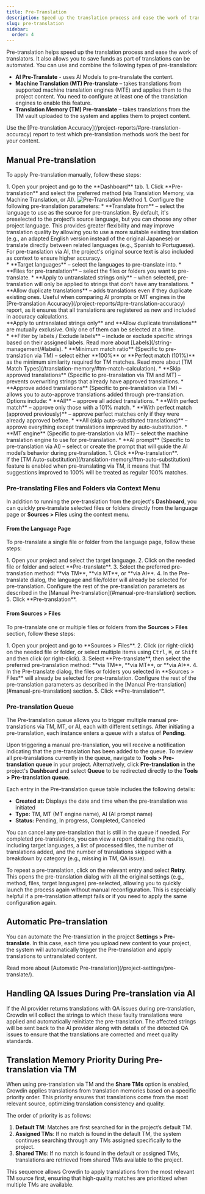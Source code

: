 ```yaml
---
title: Pre-Translation
description: Speed up the translation process and ease the work of translators
slug: pre-translation
sidebar:
  order: 4
---
```



Pre-translation helps speed up the translation process and ease the work of translators. It also allows you to save funds as part of translations can be automated. You can use and combine the following types of pre-translation:

- **AI Pre-Translate** - uses AI Models to pre-translate the content.
- **Machine Translation (MT) Pre-translate** – takes translations from supported machine translation engines (MTE) and applies them to the project content. You need to configure at least one of the translation engines to enable this feature.
- **Translation Memory (TM) Pre-translate** –  takes translations from the TM vault uploaded to the system and applies them to project content.

<Aside type="tip">
  Use the [Pre-translation Accuracy](/project-reports/#pre-translation-accuracy) report to test which pre-translation methods work the best for your content.
</Aside>

<CardGrid>
  <LinkCard
    title="Crowdin AI"
    description="Read more about Crowdin AI and how to use it."
    href="/crowdin-ai/"
  />
  <LinkCard
    title="Machine Translation"
    description="Read more about Machine Translation and how to use it."
    href="/machine-translation/"
  />
  <LinkCard
    title="Translation Memory"
    description="Read more about Translation Memory and how to use it."
    href="/translation-memory/"
  />
</CardGrid>

## Manual Pre-translation

To apply Pre-translation manually, follow these steps:

<Steps>
  1. Open your project and go to the **Dashboard** tab.
  1. Click **Pre-translation** and select the preferred method (via Translation Memory, via Machine Translation, or AI). <Image src={preTranslateMethod} alt="Pre-Translation Method" />
  1. Configure the following pre-translation parameters:
      * **Translate from** – select the language to use as the source for pre-translation. By default, it's preselected to the project’s source language, but you can choose any other project language. This provides greater flexibility and may improve translation quality by allowing you to use a more suitable existing translation (e.g., an adapted English version instead of the original Japanese) or translate directly between related languages (e.g., Spanish to Portuguese).
        <Aside>
          For pre-translation via AI, the project's original source text is also included as context to ensure higher accuracy.
        </Aside>
      * **Target languages** – select the languages to pre-translate into.
      * **Files for pre-translation** – select the files or folders you want to pre-translate.
      * **Apply to untranslated strings only** – when selected, pre-translation will only be applied to strings that don’t have any translations.
      * **Allow duplicate translations** – adds translations even if they duplicate existing ones. Useful when comparing AI prompts or MT engines in the [Pre-translation Accuracy](/project-reports/#pre-translation-accuracy) report, as it ensures that all translations are registered as new and included in accuracy calculations.
        <Aside>
          **Apply to untranslated strings only** and **Allow duplicate translations** are mutually exclusive. Only one of them can be selected at a time.
        </Aside>
      * **Filter by labels / Exclude labels** – include or exclude specific strings based on their assigned labels.
        <ReadMore>
          Read more about [Labels](/string-management/#labels).
        </ReadMore>
      * **Minimum match ratio** (Specific to pre-translation via TM) – select either **100%** or **Perfect match (101%)** as the minimum similarity required for TM matches.
        <ReadMore>
          Read more about [TM Match Types](/translation-memory/#tm-match-calculation).
        </ReadMore>
      * **Skip approved translations** (Specific to pre-translation via TM and MT) – prevents overwriting strings that already have approved translations.
      * **Approve added translations** (Specific to pre-translation via TM) – allows you to auto-approve translations added through pre-translation. Options include:
        * **All** – approve all added translations.
        * **With perfect match** – approve only those with a 101% match.
        * **With perfect match (approved previously)** – approve perfect matches only if they were already approved before.
        * **All (skip auto-substituted translations)** – approve everything except translations improved by auto-substitution.
      * **MT engine** (Specific to pre-translation via MT) – select the machine translation engine to use for pre-translation.
      * **AI prompt** (Specific to pre-translation via AI) – select or create the prompt that will guide the AI model’s behavior during pre-translation.
  1. Click **Pre-translation**.
</Steps>

<Aside>
  If the [TM Auto-substitution](/translation-memory/#tm-auto-substitution) feature is enabled when pre-translating via TM, it means that TM suggestions improved to 100% will be treated as regular 100% matches.
</Aside>

### Pre-translating Files and Folders via Context Menu

In addition to running the pre-translation from the project's **Dashboard**, you can quickly pre-translate selected files or folders directly from the language page or **Sources > Files** using the context menu.

#### From the Language Page

To pre-translate a single file or folder from the language page, follow these steps:

<Steps>
  1. Open your project and select the target language.
  2. Click <Icon name="mdi:dots-horizontal" class="inline-icon" /> on the needed file or folder and select **Pre-translate**.
  3. Select the preferred pre-translation method: **via TM**, **via MT**, or **via AI**.
  4. In the Pre-translate dialog, the language and file/folder will already be selected for pre-translation. Configure the rest of the pre-translation parameters as described in the [Manual Pre-translation](#manual-pre-translation) section.
  5. Click **Pre-translation**.
</Steps>

#### From Sources > Files

To pre-translate one or multiple files or folders from the **Sources > Files** section, follow these steps:

<Steps>
  1. Open your project and go to **Sources > Files**.
  2. Click <Icon name="mdi:dots-horizontal" class="inline-icon" /> (or right-click) on the needed file or folder, or select multiple items using <KBD>Ctrl</KBD>, <KBD>⌘</KBD>, or <KBD>Shift</KBD> and then click <Icon name="mdi:dots-horizontal" class="inline-icon" /> (or right-click).
  3. Select **Pre-translate**, then select the preferred pre-translation method: **via TM**, **via MT**, or **via AI**.
  4. In the Pre-translate dialog, the files or folders you selected in **Sources > Files** will already be selected for pre-translation. Configure the rest of the pre-translation parameters as described in the [Manual Pre-translation](#manual-pre-translation) section.
  5. Click **Pre-translation**.
</Steps>

### Pre-translation Queue

The Pre-translation queue allows you to trigger multiple manual pre-translations via TM, MT, or AI, each with different settings. After initiating a pre-translation, each instance enters a queue with a status of **Pending**.

Upon triggering a manual pre-translation, you will receive a notification indicating that the pre-translation has been added to the queue. To review all pre-translations currently in the queue, navigate to **Tools > Pre-translation queue** in your project. Alternatively, click **Pre-translation** in the project's **Dashboard** and select **Queue** to be redirected directly to the **Tools > Pre-translation queue**.

Each entry in the Pre-translation queue table includes the following details:

- **Created at:** Displays the date and time when the pre-translation was initiated
- **Type:** TM, MT (MT engine name), AI (AI prompt name)
- **Status:** Pending, In progress, Completed, Canceled

You can cancel any pre-translation that is still in the queue if needed. For completed pre-translations, you can view a report detailing the results, including target languages, a list of processed files, the number of translations added, and the number of translations skipped with a breakdown by category (e.g., missing in TM, QA issue).

To repeat a pre-translation, click <Icon name="mdi:dots-horizontal" class="inline-icon" /> on the relevant entry and select **Retry**. This opens the pre-translation dialog with all the original settings (e.g., method, files, target languages) pre-selected, allowing you to quickly launch the process again without manual reconfiguration. This is especially helpful if a pre-translation attempt fails or if you need to apply the same configuration again.

## Automatic Pre-translation

You can automate the Pre-translation in the project **Settings > Pre-translate**. In this case, each time you upload new content to your project, the system will automatically trigger the Pre-translation and apply translations to untranslated content.

<ReadMore>
  Read more about [Automatic Pre-translation](/project-settings/pre-translate/).
</ReadMore>

## Handling QA Issues During Pre-translation via AI

If the AI provider returns translations with QA issues during pre-translation, Crowdin will collect the strings to which these faulty translations were applied and automatically reinitiate the pre-translation. The affected strings will be sent back to the AI provider along with details of the detected QA issues to ensure that the translations are corrected and meet quality standards.

## Translation Memory Priority During Pre-translation via TM

When using pre-translation via TM and the **Share TMs** option is enabled, Crowdin applies translations from translation memories based on a specific priority order. This priority ensures that translations come from the most relevant source, optimizing translation consistency and quality.

The order of priority is as follows:

1. **Default TM**: Matches are first searched for in the project’s default TM.
2. **Assigned TMs**: If no match is found in the default TM, the system continues searching through any TMs assigned specifically to the project.
3. **Shared TMs**: If no match is found in the default or assigned TMs, translations are retrieved from shared TMs available to the project.

This sequence allows Crowdin to apply translations from the most relevant TM source first, ensuring that high-quality matches are prioritized when multiple TMs are available.
